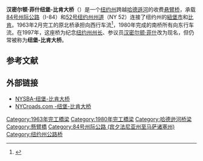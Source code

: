 '''汉密尔顿·菲什纽堡-比肯大桥'''（{{lang-en|Hamilton Fish Newburgh–Beacon Bridge}}）是一个[[纽约州|纽约州]]跨越[[哈德遜河|哈德遜河]]的收费[[悬臂桥|悬臂桥]]，承载[[84号州际公路|84号州际公路]]（I-84）和[[52号纽约州州道|52号纽约州州道]]（NY 52）连接了纽约州的[[紐堡市_(紐約州)|紐堡市]]和[[比肯_(纽约州)|比肯]]。1963年2月完工的原北桥承担向西行车流<ref>{{Cite news|url=http://select.nytimes.com/gst/abstract.html?res=FB0813FF345912718DDDAA0894D9415B838AF1D3|title=Ceremony Opens Newburgh Span; New Bridge is Formally Opened|last=Stengren|first=Bernard|date=1963-11-03|publisher=New York Times|accessdate=2009-08-07|archive-date=2013-06-02|archive-url=https://web.archive.org/web/20130602091124/http://select.nytimes.com/gst/abstract.html?res=FB0813FF345912718DDDAA0894D9415B838AF1D3|dead-url=no}}</ref>，1980年完成的南桥所有向东行车流。在1997年，这座桥为纪念[[纽约州州长|纽约州州长]]、参议员[[汉密尔顿·菲什|汉密尔顿·菲什]]改为现名，但仍常被称为'''纽堡-比肯大桥'''。

== 参考文献 ==
{{Reflist}}

== 外部链接 ==
* [https://web.archive.org/web/20080705090031/http://www.nysba.net/bridgepages/NBB/NBBpage/nbb_page.htm NYSBA-纽堡-比肯大桥]
* [http://www.nycroads.com/crossings/newburgh-beacon/ NYCroads.com -纽堡-比肯大桥] {{Wayback|url=http://www.nycroads.com/crossings/newburgh-beacon/ |date=20200217010804 }}
{{Crossings navbox
|structure       = Crossings
|place           = [[哈德遜河|哈德遜河]]
|bridge          = 纽堡-比肯大桥
|bridge signs    = [[File:I-84.svg|20px]] [[File:NY-52.svg|20px]]
|upstream        = {{le|中哈德逊大桥|Mid-Hudson Bridge}}
|upstream signs  = [[File:US_44.svg|20px]] [[File:NY-55.svg|20px]]
|downstream          = 纽堡-比肯轮渡/[[熊山大桥|熊山大桥]]
|downstream signs    = 
}}
[[Category:1963年完工橋梁|Category:1963年完工橋梁]]
[[Category:1980年完工橋梁|Category:1980年完工橋梁]]
[[Category:哈德逊河桥梁|Category:哈德逊河桥梁]]
[[Category:懸臂橋|Category:懸臂橋]]
[[Category:84号州际公路_(宾夕法尼亚州至马萨诸塞州)|Category:84号州际公路 (宾夕法尼亚州至马萨诸塞州)]]
[[Category:纽约州公路桥|Category:纽约州公路桥]]